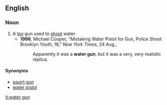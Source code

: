 ==English==

===Noun===
{{en-noun|sg=[[water]] [[gun]]}}

# A [[toy]] gun used to [[shoot]] water.
#*'''1998''', Michael Cooper, "Mistaking Water Pistol for Gun, Police Shoot Brooklyn Youth, 16," ''New York Times'', 24 Aug.,
#*:Apparently it was a '''water gun''', but it was a very, very realistic replica.

====Synonyms====
*[[squirt gun]]
*[[water pistol]]

[[it:water gun]]